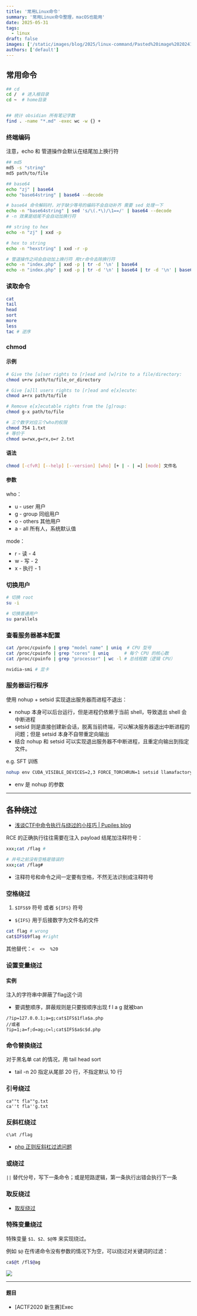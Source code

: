 ```yaml
---
title: '常用Linux命令'
summary: '常用Linux命令整理，macOS也能用'
date: 2025-05-31
tags:
  - linux
draft: false
images: ['/static/images/blog/2025/linux-command/Pasted%20image%2020241028170119.webp']
authors: ['default']
---
```


## 常用命令

```bash
## cd
cd /  # 进入根目录
cd ~  # home目录


## 统计 obsidian 所有笔记字数
find . -name "*.md" -exec wc -w {} +
```

### 终端编码

注意，echo 和 管道操作会默认在结尾加上换行符

```bash
## md5
md5 -s "string"
md5 path/to/file

## base64
echo "zj" | base64
echo "base64string" | base64 --decode

# base64 命令解码时，对于缺少等号的编码不会自动补齐 需要 sed 处理一下
echo -n "base64string" | sed 's/\(.*\)/\1==/' | base64 --decode
# -n 效果是结尾不会自动加换行符

## string to hex
echo -n "zj" | xxd -p

# hex to string
echo -n "hexstring" | xxd -r -p

# 管道操作之间会自动加上换行符 用tr命令去除换行符
echo -n "index.php" | xxd -p | tr -d '\n' | base64
echo -n "index.php" | xxd -p | tr -d '\n' | base64 | tr -d '\n' | base64

```

### 读取命令

```bash
cat
tail
head
sort
more
less
tac # 逆序
```

### chmod

#### 示例

```bash
# Give the [u]ser rights to [r]ead and [w]rite to a file/directory:
chmod u+rw path/to/file_or_directory

# Give [a]ll users rights to [r]ead and e[x]ecute:
chmod a+rx path/to/file

# Remove e[x]ecutable rights from the [g]roup:
chmod g-x path/to/file

# 三个数字对应三个who的权限
chmod 754 1.txt
# 等价于
chmod u=rwx,g=rx,o=r 2.txt
```

#### 语法

```bash
chmod [-cfvR] [--help] [--version] [who] [+ | - | =] [mode] 文件名
```

#### 参数

who：

- u - user 用户
- g - group 同组用户
- o - others 其他用户
- a - all 所有人，系统默认值

mode：

- r - 读 - 4
- w - 写 - 2
- x - 执行 - 1

### 切换用户

```bash
# 切换 root
su -i

# 切换普通用户
su parallels
```

### 查看服务器基本配置

```bash
cat /proc/cpuinfo | grep "model name" | uniq  # CPU 型号
cat /proc/cpuinfo | grep "cores" | uniq      # 每个 CPU 的核心数
cat /proc/cpuinfo | grep "processor" | wc -l # 总线程数（逻辑 CPU）

nvidia-smi # 显卡

```

### 服务器运行程序

使用 nohup + setsid 实现退出服务器而进程不退出：

- nohup 本身可以后台运行，但是进程仍依赖于当前 shell，导致退出 shell 会中断进程
- setsid 则是直接创建新会话，脱离当前终端，可以解决服务器退出中断进程的问题；但是 setsid 本身不自带重定向输出
- 结合 nohup 和 setsid 可以实现退出服务器不中断进程，且重定向输出到指定文件。

e.g. SFT 训练

```bash
nohup env CUDA_VISIBLE_DEVICES=2,3 FORCE_TORCHRUN=1 setsid llamafactory-cli train examples/train_lora/llama3_lora_sft_grpo_final2.yaml > train_nohup2.log 2>&1 &
```

- env 是 nohup 的参数

---

## 各种绕过

- [浅谈CTF中命令执行与绕过的小技巧 | Pupiles blog](http://pupiles.com/shellcode.html)

RCE 的正确执行往往需要在注入 payload 结尾加注释符号：

```bash
xxx;cat /flag #

# 井号之前没有空格是错误的
xxx;cat /flag#
```

- 注释符号和命令之间一定要有空格，不然无法识别成注释符号

### 空格绕过

1. `$IFS$9` 符号 或者 `${IFS}` 符号

- `${IFS}` 用于后接数字为文件名的文件

```bash
cat flag # wrong
cat$IFS$9flag #right
```

其他替代：`<  <>  %20`

### 设置变量绕过

#### 实例

注入的字符串中屏蔽了flag这个词

- 要调整顺序，屏蔽规则是只要按顺序出现 f l a g 就被ban

```
/?ip=127.0.0.1;a=g;cat$IFS$1fla$a.php
//或者
?ip=1;a=f;d=ag;c=l;cat$IFS$a$c$d.php
```

### 命令替换绕过

对于黑名单 cat 的情况，用 tail head sort

- tail -n 20 指定从尾部 20 行，不指定默认 10 行

### 引号绕过

```
ca""t fla""g.txt
ca''t fla''g.txt
```

### 反斜杠绕过

```bash
c\at /flag
```

- [php 正则反斜杠过滤问题](../WEB/WEB漏洞/PHP代码审计.md#php%20正则反斜杠过滤问题)

### 或绕过

`||` 替代分号，写下一条命令；或是短路逻辑，第一条执行出错会执行下一条

### 取反绕过

- [取反绕过](../WEB/WEB小洞/RCE.md#取反绕过)

### 特殊变量绕过

特殊变量 `$1、$2、$@等` 来实现绕过。

例如 `$@` 在传递命令没有参数的情况下为空，可以绕过对关键词的过滤：

```bash
ca$@t /fl$@ag
```

![](/static/images/blog/2025/linux-command/Pasted%20image%2020241028170119.webp)

---

#### 题目

- [ACTF2020 新生赛]Exec
